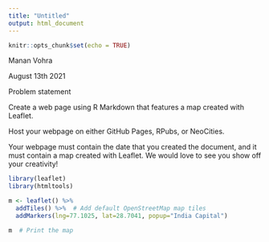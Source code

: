 ```yaml
---
title: "Untitled"
output: html_document
---
```


```r
knitr::opts_chunk$set(echo = TRUE)
```

Manan Vohra

August 13th 2021

Problem statement

Create a web page using R Markdown that features a map created with Leaflet. 

Host your webpage on either GitHub Pages, RPubs, or NeoCities.


Your webpage must contain the date that you created the document, and it must contain a map created with Leaflet. We would love to see you show off your creativity! 

```r
library(leaflet)
library(htmltools)
```

```r
m <- leaflet() %>%
  addTiles() %>%  # Add default OpenStreetMap map tiles
  addMarkers(lng=77.1025, lat=28.7041, popup="India Capital")

m  # Print the map
```

